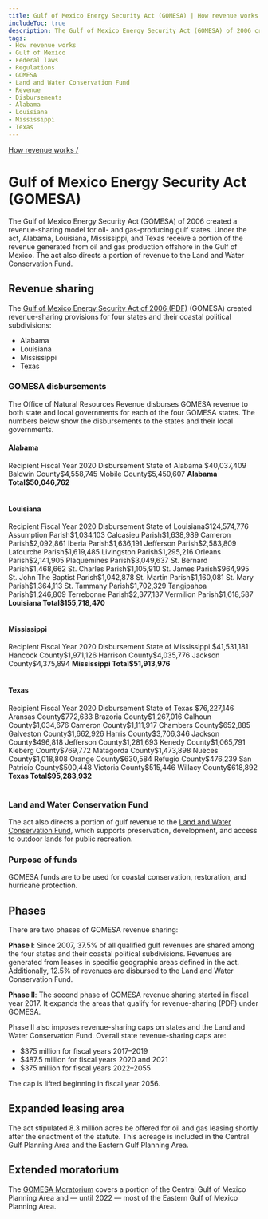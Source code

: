 ```yaml
---
title: Gulf of Mexico Energy Security Act (GOMESA) | How revenue works
includeToc: true
description: The Gulf of Mexico Energy Security Act (GOMESA) of 2006 created a revenue-sharing model for oil- and gas-producing gulf states. Under the act, Alabama, Louisiana, Mississippi, and Texas receive a portion of the revenue generated from oil and gas production offshore in the Gulf of Mexico. The act also directs a portion of revenue to the Land and Water Conservation Fund.
tags:
- How revenue works
- Gulf of Mexico
- Federal laws
- Regulations
- GOMESA
- Land and Water Conservation Fund
- Revenue
- Disbursements
- Alabama
- Louisiana
- Mississippi
- Texas
---
```


[How revenue works /](/how-revenue-works/)

# Gulf of Mexico Energy Security Act (GOMESA)

The Gulf of Mexico Energy Security Act (GOMESA) of 2006 created a revenue-sharing model for oil- and gas-producing gulf states. Under the act, Alabama, Louisiana, Mississippi, and Texas receive a portion of the revenue generated from oil and gas production offshore in the Gulf of Mexico. The act also directs a portion of revenue to the Land and Water Conservation Fund.

## Revenue sharing
The [Gulf of Mexico Energy Security Act of 2006 (PDF)](https://www.boem.gov/GOMESA/) (GOMESA) created revenue-sharing provisions for four states and their <GlossaryTerm>coastal political subdivisions</GlossaryTerm>:

* Alabama
* Louisiana
* Mississippi
* Texas

### GOMESA disbursements

The Office of Natural Resources Revenue disburses GOMESA revenue to both state and local governments for each of the four GOMESA states. The numbers below show the disbursements to the states and their local governments.

#### Alabama
<Table>
    <TableHead>
    <TableRow>
        <TableCell>Recipient</TableCell>
        <TableCell>Fiscal Year 2020 Disbursement</TableCell>
    </TableRow>
    </TableHead>
    <TableBody>
        <TableRow><TableCell>State of Alabama           </TableCell><TableCell>$40,037,409</TableCell></TableRow>
        <TableRow><TableCell>Baldwin County</TableCell><TableCell>$4,558,745</TableCell></TableRow>
        <TableRow><TableCell>Mobile County</TableCell><TableCell>$5,450,607</TableCell></TableRow>
        <TableRow><TableCell><b>Alabama Total</b></TableCell><TableCell><b>$50,046,762</b></TableCell></TableRow>
        </TableBody>
</Table>

#### Louisiana
<Table>
    <TableHead>
    <TableRow>
        <TableCell>Recipient</TableCell>
        <TableCell>Fiscal Year 2020 Disbursement</TableCell>
    </TableRow>
    </TableHead>
    <TableBody>
          <TableRow><TableCell>State of Louisiana</TableCell><TableCell>$124,574,776</TableCell></TableRow>
          <TableRow><TableCell>Assumption Parish</TableCell><TableCell>$1,034,103</TableCell></TableRow>
          <TableRow><TableCell>Calcasieu Parish</TableCell><TableCell>$1,638,989</TableCell></TableRow>
          <TableRow><TableCell>Cameron Parish</TableCell><TableCell>$2,092,861</TableCell></TableRow>
          <TableRow><TableCell>Iberia Parish</TableCell><TableCell>$1,636,191</TableCell></TableRow>
          <TableRow><TableCell>Jefferson Parish</TableCell><TableCell>$2,583,809</TableCell></TableRow>
          <TableRow><TableCell>Lafourche Parish</TableCell><TableCell>$1,619,485</TableCell></TableRow>
          <TableRow><TableCell>Livingston Parish</TableCell><TableCell>$1,295,216</TableCell></TableRow>
          <TableRow><TableCell>Orleans Parish</TableCell><TableCell>$2,141,905</TableCell></TableRow>
          <TableRow><TableCell>Plaquemines Parish</TableCell><TableCell>$3,049,637</TableCell></TableRow>
          <TableRow><TableCell>St. Bernard Parish</TableCell><TableCell>$1,468,662</TableCell></TableRow>
          <TableRow><TableCell>St. Charles Parish</TableCell><TableCell>$1,105,910</TableCell></TableRow>
          <TableRow><TableCell>St. James Parish</TableCell><TableCell>$964,995</TableCell></TableRow>
          <TableRow><TableCell>St. John The Baptist Parish</TableCell><TableCell>$1,042,878</TableCell></TableRow>
          <TableRow><TableCell>St. Martin Parish</TableCell><TableCell>$1,160,081</TableCell></TableRow>
          <TableRow><TableCell>St. Mary Parish</TableCell><TableCell>$1,364,113</TableCell></TableRow>
          <TableRow><TableCell>St. Tammany Parish</TableCell><TableCell>$1,702,329</TableCell></TableRow>
          <TableRow><TableCell>Tangipahoa Parish</TableCell><TableCell>$1,246,809</TableCell></TableRow>
          <TableRow><TableCell>Terrebonne Parish</TableCell><TableCell>$2,377,137</TableCell></TableRow>
          <TableRow><TableCell>Vermilion Parish</TableCell><TableCell>$1,618,587</TableCell></TableRow>
        <TableRow><TableCell><b>Louisiana Total</b></TableCell><TableCell><b>$155,718,470</b></TableCell></TableRow>
        </TableBody>
        </Table>

#### Mississippi
<Table>
    <TableHead>
    <TableRow>
        <TableCell>Recipient</TableCell>
        <TableCell>Fiscal Year 2020 Disbursement</TableCell>
    </TableRow>
    </TableHead>
    <TableBody>
    <TableRow><TableCell>State of Mississippi       </TableCell><TableCell>$41,531,181</TableCell></TableRow>
    <TableRow><TableCell>Hancock County</TableCell><TableCell>$1,971,126</TableCell></TableRow>
    <TableRow><TableCell>Harrison County</TableCell><TableCell>$4,035,776</TableCell></TableRow>
    <TableRow><TableCell>Jackson County</TableCell><TableCell>$4,375,894</TableCell></TableRow>
    <TableRow><TableCell><b>Mississippi Total</b></TableCell><TableCell><b>$51,913,976</b></TableCell></TableRow>
    </TableBody>
    </Table>

#### Texas
<Table>
    <TableHead>
    <TableRow>
        <TableCell>Recipient</TableCell>
        <TableCell>Fiscal Year 2020 Disbursement</TableCell>
    </TableRow>
    </TableHead>
    <TableBody>
    <TableRow><TableCell>State of Texas             </TableCell><TableCell>$76,227,146</TableCell></TableRow>
    <TableRow><TableCell>Aransas County</TableCell><TableCell>$772,633</TableCell></TableRow>
    <TableRow><TableCell>Brazoria County</TableCell><TableCell>$1,267,016</TableCell></TableRow>
    <TableRow><TableCell>Calhoun County</TableCell><TableCell>$1,034,676</TableCell></TableRow>
    <TableRow><TableCell>Cameron County</TableCell><TableCell>$1,111,917</TableCell></TableRow>
    <TableRow><TableCell>Chambers County</TableCell><TableCell>$652,885</TableCell></TableRow>
    <TableRow><TableCell>Galveston County</TableCell><TableCell>$1,662,926</TableCell></TableRow>
    <TableRow><TableCell>Harris County</TableCell><TableCell>$3,706,346</TableCell></TableRow>
    <TableRow><TableCell>Jackson County</TableCell><TableCell>$496,818</TableCell></TableRow>
    <TableRow><TableCell>Jefferson County</TableCell><TableCell>$1,281,693</TableCell></TableRow>
    <TableRow><TableCell>Kenedy County</TableCell><TableCell>$1,065,791</TableCell></TableRow>
    <TableRow><TableCell>Kleberg County</TableCell><TableCell>$769,772</TableCell></TableRow>
    <TableRow><TableCell>Matagorda County</TableCell><TableCell>$1,473,898</TableCell></TableRow>
    <TableRow><TableCell>Nueces County</TableCell><TableCell>$1,018,808</TableCell></TableRow>
    <TableRow><TableCell>Orange County</TableCell><TableCell>$630,584</TableCell></TableRow>
    <TableRow><TableCell>Refugio County</TableCell><TableCell>$476,239</TableCell></TableRow>
    <TableRow><TableCell>San Patricio County</TableCell><TableCell>$500,448</TableCell></TableRow>
    <TableRow><TableCell>Victoria County</TableCell><TableCell>$515,446</TableCell></TableRow>
    <TableRow><TableCell>Willacy County</TableCell><TableCell>$618,892</TableCell></TableRow>
    <TableRow><TableCell><b>Texas Total</b></TableCell><TableCell><b>$95,283,932</b></TableCell></TableRow>
        </TableBody>
</Table>

### Land and Water Conservation Fund
The act also directs a portion of gulf revenue to the [Land and Water Conservation Fund](/how-revenue-works/lwcf/), which supports preservation, development, and access to outdoor lands for public recreation.

### Purpose of funds
GOMESA funds are to be used for coastal conservation, restoration, and hurricane protection.

## Phases
There are two phases of GOMESA revenue sharing:

**Phase I**: Since 2007, 37.5% of all qualified gulf revenues are shared among the four states and their coastal political subdivisions. Revenues are generated from leases in specific geographic areas defined in the act. Additionally, 12.5% of revenues are disbursed to the Land and Water Conservation Fund.

**Phase II**: The second phase of GOMESA revenue sharing started in fiscal year 2017. It expands the <Link linkType='default' href='/downloads/gomesa-map.pdf'>areas that qualify for revenue-sharing (PDF)</Link> under GOMESA.

Phase II also imposes revenue-sharing caps on states and the Land and Water Conservation Fund. Overall state revenue-sharing caps are:

- $375 million for fiscal years 2017–2019
- $487.5 million for fiscal years 2020 and 2021
- $375 million for fiscal years 2022–2055

The cap is lifted beginning in fiscal year 2056.

## Expanded leasing area
The act stipulated 8.3 million acres be offered for oil and gas leasing shortly after the enactment of the statute. This acreage is included in the Central Gulf Planning Area and the Eastern Gulf Planning Area.

## Extended moratorium
The [GOMESA Moratorium](https://www.boem.gov/Areas-Under-Moratoria/) covers a portion of the Central Gulf of Mexico Planning Area and — until 2022 — most of the Eastern Gulf of Mexico Planning Area.
